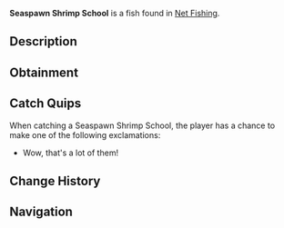 {{FishInfobox
|image          = Seaspawn Shrimp School.png
|rarity         = Secret
|sea            = Second Sea
|location       = [[Net Fishing]]
|sublocation    = 
|sources        = Fishing Net
|radar_location = 
|xp             = 30000
|weather        = Foggy
|time           = Day
|season         = Winter, Spring
|bait           = 
|base_weight    = 150
|base_value     = 50000
|weight_range   = 115
|base_chance    = 1
|base_resil     = 1
}}
'''Seaspawn Shrimp School''' is a {{Rarity|Secret}} fish found in [[Net Fishing]].

== Description ==
{{Description|A school of awesome fish!|Bestiary Entry}}

== Obtainment ==
{{Description|Caught in oceans using a net.|Bestiary Hint}}

== Catch Quips ==
When catching a Seaspawn Shrimp School, the player has a chance to make one of the following exclamations:
* Wow, that's a lot of them!

== Change History ==
{{Change History|{{subst:Current Version}}}}

== Navigation ==
{{Fish Navbox|Net Fishing}}